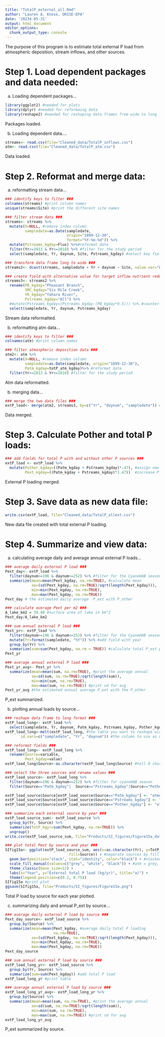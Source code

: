 ```yaml
---
title: "TotalP_external_all.Rmd"
author: "Lauren A. Knose, ORISE-EPA"
date: '20234-05-31'
output: html_document
editor_options: 
  chunk_output_type: console
---
```


The purpose of this program is to estimate total external P load from atmospheric deposition, stream inflows, and other sources.

# Step 1. Load dependent packages and data needed:

a) Loading dependent packages...

```r
library(ggplot2) #needed for plots
library(dplyr) #needed for reformaing data
library(reshape2) #needed for reshaping data frames from wide to long
```

Packages loaded.

b) Loading dependent data....

```r
streams<- read.csv(file="Cleaned_data/TotalP_inflows.csv") 
atm<- read.csv(file="Cleaned_data/TotalP_atm.csv")
```

Data loaded.

# Step 2. Reformat and merge data:

a) reformatting stream data...

```r
### identify keys to filter ###
colnames(streams) #print column names
unique(streams$Site) #print the different site names

### filter stream data ###
streams<- streams %>%
  mutate(X=NULL, #remove index column
         sampledate=as.Date(sampledate,
                            origin="1899-12-30",
                            format="%Y-%m-%d")) %>%
  mutate(Pstreams_kgday=Flux) %>%#reformat date
  filter(Yr>=2013 & Yr<=2018) %>% #filter for the study period
  select(sampledate, Yr, daynum, Site, Pstreams_kgday) #select key fields

### transform data frame long to wide ###
streams2<- dcast(streams, sampledate + Yr + daynum ~ Site, value.var="Pstreams_kgday")

### create field with alternative value for target inflow nutrient reduction scenario ###
streams3<- streams2 %>%
  rename(PB_kgday="Pheasant Branch",
         SMC_kgday="Six Mile Creek",
         YR_kgday="Yahara River",
         Pstreams_kgday="All") %>%
  #mutate(Pstreams_kgday=(Pstreams_kgday-(PB_kgday*0.5))) %>% #counterfactual scenario 1
  select(sampledate, Yr, daynum, Pstreams_kgday)
```

Stream data reformatted.

b) reformatting atm data...
```r
### identify keys to filter ###
colnames(atm) #print column names

### filter atmospheric deposition data ###
atm2<- atm %>%
  mutate(X=NULL, #remove index column
         sampledate=as.Date(sampledate, origin="1899-12-30"),
         Patm_kgday=totP_atm_kgday)%>% #reformat date
  filter(Yr>=2013 & Yr<=2018) #filter for the study period
```

Atm data reformatted.

b) merging data...

```r
### merge the two data files ###
extP_load<- merge(atm2, streams3, by=c("Yr", "daynum", "sampledate")) #adds two data files together
```

Data merged.

# Step 3. Calculate Pother and total P loads:

```r
### add fields for total P with and without other P sources ###
extP_load <- extP_load %>%
  mutate(Pother_kgday=((Patm_kgday + Pstreams_kgday)*.47), #assign new column for P_other with 47% of total
         Pext_kgday=((Patm_kgday + Pstreams_kgday)*1.47))  #increase P_ext 47% to account for P_other
```

External P loading merged.

# Step 3. Save data as new data file:

```r
write.csv(extP_load, file="Cleaned_data/TotalP_allext.csv")
```

New data file created with total external P loading.

# Step 4. Summarize and view data:

a) calculating average daily and average annual external P loads...

```r
### average daily external P load ###
Pext_day<- extP_load %>%
  filter(daynum>=196 & daynum<=252) %>% #filter for the CyanoHAB season)
  summarize(mean=mean(Pext_kgday, na.rm=TRUE), #calculate mean
            se=(sd(Pext_kgday, na.rm=TRUE)/sqrt(length(Pext_kgday))),
            min=min(Pext_kgday, na.rm=TRUE),
            max=max(Pext_kgday, na.rm=TRUE))
Pext_day # the estimated daily average  P_ext with P_other

### calculate average Pext per m2 ###
A_lake_km2 = 39.40 #surface area of lake in km^2
Pext_day/A_lake_km2 

### sum annual external P load ###
Pext_yr<- extP_load %>%
  filter(daynum>=196 & daynum<=252) %>% #filter for the CyanoHAB season
  mutate(Yr=format(sampledate, "%Y")) %>% #add field with year
  group_by(Yr) %>%
  summarize(sum=sum(Pext_kgday, na.rm = TRUE)) #calculate total P_ext per year
Pext_yr

### average annual external P load ###
Pext_yr_avg<- Pext_yr %>%
  summarize(mean=mean(sum, na.rm=TRUE), #print the average annual
            se=sd(sum, na.rm=TRUE)/sqrt(length(sum)),
            min=min(sum, na.rm=TRUE),
            max=max(sum, na.rm=TRUE)) #print sd for avg
Pext_yr_avg #the estimated annual average P_ext with the P_other
```

P_ext summarized.

b) plotting annual loads by source...

```r
### reshape data frame to long format ###
extP_load_long<- extP_load %>%
  select(sampledate, Yr, daynum, Patm_kgday, Pstreams_kgday, Pother_kgday, Pext_kgday) 
extP_load_long<-melt(extP_load_long, #the table you want to reshape wide to long
       id.vars=c("sampledate", "Yr", "daynum")) #the column to use as unique id

### reformat fields ###
extP_load_long<- extP_load_long %>%
  rename(Source=variable,
         Pext_kgday=value)
extP_load_long$Source<-as.character(extP_load_long$Source) #tell R character data

### select the three sources and rename values ###
extP_load_source<- extP_load_long %>% 
  filter(daynum>=196 & daynum<=252) %>% #filter for cyanoHAB season
  filter(Source=="Patm_kgday"|  Source=="Pstreams_kgday"|Source=="Pother_kgday") #filter for the three sources

extP_load_source$Source[extP_load_source$Source=="Patm_kgday"] <- "atmosphere"
extP_load_source$Source[extP_load_source$Source=="Pstreams_kgday"] <- "streams"
extP_load_source$Source[extP_load_source$Source=="Pother_kgday"] <- "other"

### summarize each external source by year ###
extP_load_source_sum<- extP_load_source %>%
  group_by(Yr, Source) %>%
  summarize(TotP_kgyr=sum(Pext_kgday, na.rm=TRUE)) %>%
  ungroup()
write.csv(extP_load_source_sum, file="Products/SI_figures/Figure15a_data.csv")

### plot total Pext by source and year ###  
SIfig15a<- ggplot(extP_load_source_sum, aes(x=as.character(Yr), y=TotP_kgyr, 
                             fill=Source)) + #separate sources by fill color
  geom_bar(position="stack", stat="identity", color="black") + #stacked bar graph
  scale_fill_manual(values=c("grey", "white", "black")) + #atm = grey, streams=black, other=white
  theme_classic(base_size=12) +
  labs(x="Year", y="External total P load (kg/yr)", title="a)") +
  theme(legend.position=c(0.2, 0.75))
SIfig15a #print plot
ggsave(SIfig15a, file="Products/SI_figures/Figure15a.png")
```

Total P load by source for each year plotted.

c) summarizing daily and annual P_ext by source...

```r
### average daily external P load by source ###
Pext_day_source<- extP_load_source %>%
  group_by(Source) %>%
  summarize(mean=mean(Pext_kgday, #average daily total P loading
                      na.rm=TRUE),
            se=(sd(Pext_kgday, na.rm=TRUE)/sqrt(length(Pext_kgday))),
            min=min(Pext_kgday, na.rm=TRUE),
            max=max(Pext_kgday, na.rm=TRUE))
Pext_day_source

### sum annual external P load by source ###
extP_load_long_yr<- extP_load_source %>%
  group_by(Yr, Source) %>%
  summarize(sum=sum(Pext_kgday)) #add total P load
extP_load_long_yr #print table

### average annual external P load by source ###
extP_load_long_yr_avg<- extP_load_long_yr %>%
  group_by(Source) %>%
  summarize(mean=mean(sum, na.rm=TRUE), #print the average annual
            se=sd(sum, na.rm=TRUE)/sqrt(length(sum)),
            min=min(sum, na.rm=TRUE),
            max=max(sum, na.rm=TRUE)) #print sd for avg
extP_load_long_yr_avg  
```

P_ext summarized by source.
